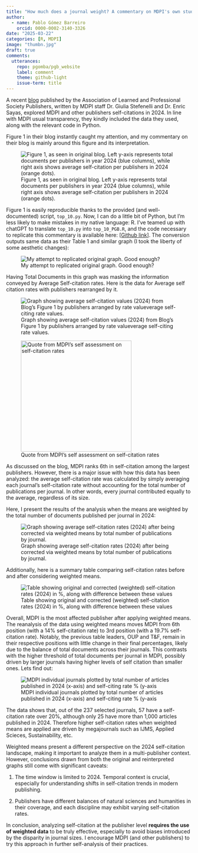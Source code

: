 ```yaml
---
title: "How much does a journal weight? A commentary on MDPI's own study on their self-citations rates"
author:
  - name: Pablo Gómez Barreiro
    orcid: 0000-0002-3140-3326
date: "2025-03-22"
categories: [R, MDPI]
image: "thumbn.jpg"
draft: true
comments:
  utterances: 
    repo: pgomba/pgb_website
    label: comment
    theme: github-light
    issue-term: title
---
```


A recent [blog](https://blog.alpsp.org/2025/03/mdpi-self-citations-study-highlights.html) published by the Association of Learned and Professional Society Publishers, written by MDPI staff Dr. Giulia Stefenelli and Dr. Enric Sayas, explored MDPI and other publishers self-citations in 2024. In line with MDPI usual transparency, they kindly included the data they used, along with the relevant code in Python.

Figure 1 in their blog instantly caught my attention, and my commentary on their blog is mainly around this figure and its interpretation.

![Figure 1, as seen in original blog. Left y-axis represents total documents per publishers in year 2024 (blue columns), while right axis shows average self-citation per publishers in 2024 (orange dots).](mdpi_figure1.png)

Figure 1 is easily reproducible thanks to the provided (and well-documented) script, `top_10.py`. Now, I can do a little bit of Python, but I'm less likely to make mistakes in my native language: R. I've teamed up with chatGPT to translate `top_10.py` into `top_10_PGB.R`, and the code necessary to replicate this commentary is available here: \[[Github link](https://github.com/pgomba/pgb_website/blob/main/posts/22_03_25/top_10_PGB.R)\]. The conversion outputs same data as their Table 1 and similar graph (I took the liberty of some aesthetic changes):

![My attempt to replicated original graph. Good enough?](MDPI_graph_with_R.png)

Having Total Documents in this graph was masking the information conveyed by Average Self-citation rates. Here is the data for Average self citation rates with publishers rearranged by it.

![Graph showing average self-citation values (2024) from Blog's Figure 1 by publishers arranged by rate valueverage self-citing rate values.](MDPI_redo.png)

::: column-margin
![Quote from MDPI's self assessment on self-citation rates](quote.png){width="300"}
:::

As discussed on the blog, MDPI ranks 6th in self-citation among the largest publishers. However, there is a major issue with how this data has been analyzed: the average self-citation rate was calculated by simply averaging each journal's self-citation rate without accounting for the total number of publications per journal. In other words, every journal contributed equally to the average, regardless of its size.

Here, I present the results of the analysis when the means are weighted by the total number of documents published per journal in 2024:

![Graph showing average self-citation rates (2024) after being corrected via weighted means by total number of publications by journal.](MDPI_redo_mw.png)

Additionally, here is a summary table comparing self-citation rates before and after considering weighted means.

![Table showing original and corrected (weighted) self-citation rates (2024) in %, along with difference between these values](table_changes.PNG){fig-align="center"}

Overall, MDPI is the most affected publisher after applying weighted means. The reanalysis of the data using weighted means moves MDPI from 6th position (with a 14% self-citation rate) to 3rd position (with a 19.7% self-citation rate). Notably, the previous table leaders, OUP and T&F, remain in their respective positions with little change in their final percentages, likely due to the balance of total documents across their journals. This contrasts with the higher threshold of total documents per journal in MDPI, possibly driven by larger journals having higher levels of self citation than smaller ones. Lets find out:

![MDPI individual journals plotted by total number of articles published in 2024 (x-axis) and self-citing rate % (y-axis](MDPI_scr.png){fig-align="center"}

The data shows that, out of the 237 selected journals, 57 have a self-citation rate over 20%, although only 25 have more than 1,000 articles published in 2024. Therefore higher self-citation rates when weighted means are applied are driven by megajournals such as IJMS, Applied Scieces, Sustainability, etc.

Weighted means present a different perspective on the 2024 self-citation landscape, making it important to analyze them in a multi-publisher context. However, conclusions drawn from both the original and reinterpreted graphs still come with significant caveats:

1.  The time window is limited to 2024. Temporal context is crucial, especially for understanding shifts in self-citation trends in modern publishing.

2.  Publishers have different balances of natural sciences and humanities in their coverage, and each discipline may exhibit varying self-citation rates.

In conclusion, analyzing self-citation at the publisher level **requires the use of weighted data** to be truly effective, especially to avoid biases introduced by the disparity in journal sizes. I encourage MDPI (and other publishers) to try this approach in further self-analysis of their practices.

